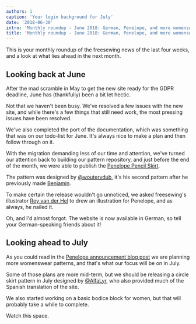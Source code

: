 ```yaml
---
authors: 1
caption: 'Your login background for July'
date: '2018-06-30'
intro: 'Monthly roundup - June 2018: German, Penelope, and more womenswear on the horizon'
title: 'Monthly roundup - June 2018: German, Penelope, and more womenswear on the horizon'
---
```


This is your monthly roundup of the freesewing news of the last four weeks,
and a look at what lies ahead in the next month.

<!-- truncate -->

## Looking back at June

After the mad scramble in May to get the new site ready for the GDPR deadline,
June has (thankfully) been a bit let hectic.

Not that we haven't been busy. We've resolved a few issues with the new site,
and while there's a few things that still need work, the most pressing issues
have been resolved.

We've also completed the port of the documentation, which was something that
was on our todo-list for June. It's always nice to make a plan and then follow
through on it.

With the migration demanding less of our time and attention, we've turned our
attention back to building our pattern repository, and just before the end of
the month, we were able to publish the [Penelope Pencil
Skirt](/designs/penelope).

The pattern was designed by [@woutervdub](/users/user?id=132), it's his second
pattern after he previously made [Benjamin](/designs/benjamin).

To make certain the release wouldn't go unnoticed, we asked freesewing's
illustrator [Roy van der Hel](https://www.deviantart.com/royvdhel-art) to drew
an illustration for Penelope, and as always, he nailed it.

Oh, and I'd almost forgot. The website is now available in German, so tell your
German-speaking friends about it!

## Looking ahead to July

As you could read in the [Penelope announcement blog
post](/blog/announcing-penelope) we are planning more womenswear patterns, and
that's what our focus will be on in July.

Some of those plans are more mid-term, but we should be releasing a circle
skirt pattern in July designed by [@AlfaLyr](/users/user?id=1230), who also provided
much of the Spanish translation of the site.

We also started working on a basic bodice block for women, but that will
probably take a while to complete.

Watch this space.
